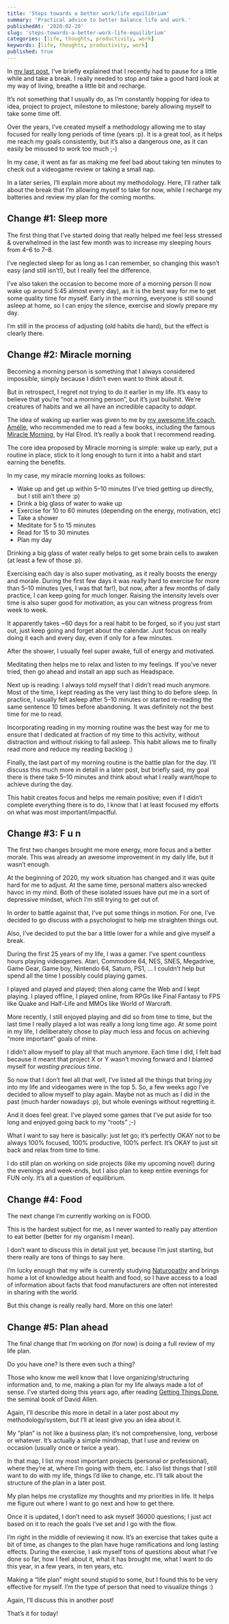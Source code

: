```yaml
---
title: 'Steps towards a better work/life equilibrium'
summary: 'Practical advice to better balance life and work.'
publishedAt: '2020-02-20'
slug: 'steps-towards-a-better-work-life-equilibrium'
categories: [life, thoughts, productivity, work]
keywords: [life, thoughts, productivity, work]
published: true
---
```


In [my last post](https://medium.com/@dSebastien/work-life-equilibrium-5227ced1987f), I’ve briefly explained that I recently had to pause for a little while and take a break. I really needed to stop and take a good hard look at my way of living, breathe a little bit and recharge.

It’s not something that I usually do, as I’m constantly hopping for idea to idea, project to project, milestone to milestone; barely allowing myself to take some time off.

Over the years, I’ve created myself a methodology allowing me to stay focused for really long periods of time (years :p). It is a great tool, as it helps me reach my goals consistently, but it’s also a dangerous one, as it can easily be misused to work too much ;-)

In my case, it went as far as making me feel bad about taking ten minutes to check out a videogame review or taking a small nap.

In a later series, I’ll explain more about my methodology. Here, I’ll rather talk about the break that I’m allowing myself to take for now, while I recharge my batteries and review my plan for the coming months.

## Change #1: Sleep more

The first thing that I’ve started doing that really helped me feel less stressed & overwhelmed in the last few month was to increase my sleeping hours from 4–6 to 7–8.

I’ve neglected sleep for as long as I can remember, so changing this wasn’t easy (and still isn’t!), but I really feel the difference.

I’ve also taken the occasion to become more of a morning person (I now wake up around 5:45 almost every day), as it is the best way for me to get some quality time for myself. Early in the morning, everyone is still sound asleep at home, so I can enjoy the silence, exercise and slowly prepare my day.

I’m still in the process of adjusting (old habits die hard), but the effect is clearly there.

## Change #2: Miracle morning

Becoming a morning person is something that I always considered impossible, simply because I didn’t even want to think about it.

But in retrospect, I regret not trying to do it earlier in my life. It’s easy to believe that you’re “not a morning person”, but it’s just bullshit. We’re creatures of habits and we all have an incredible capacity to _adapt_.

The idea of waking up earlier was given to me by [my awesome life coach, Amélie](https://www.linkedin.com/in/amelie-honorez/), who recommended me to read a few books, including the famous [Miracle Morning](https://www.miraclemorning.com/), by Hal Elrod. It’s really a book that I recommend reading.

The core idea proposed by Miracle morning is simple: wake up early, put a routine in place, stick to it long enough to turn it into a habit and start earning the benefits.

In my case, my miracle morning looks as follows:

- Wake up and get up within 5–10 minutes (I’ve tried getting up directly, but I still ain’t there :p)
- Drink a big glass of water to wake up
- Exercise for 10 to 60 minutes (depending on the energy, motivation, etc)
- Take a shower
- Meditate for 5 to 15 minutes
- Read for 15 to 30 minutes
- Plan my day

Drinking a big glass of water really helps to get some brain cells to awaken (at least a few of those :p).

Exercising each day is also super motivating, as it really boosts the energy and morale. During the first few days it was really hard to exercise for more than 5–10 minutes (yes, I was that far!), but now, after a few months of daily practice, I can keep going for much longer. Raising the intensity levels over time is also super good for motivation, as you can witness progress from week to week.

It apparently takes ~60 days for a real habit to be forged, so if you just start out, just keep going and forget about the calendar. Just focus on really doing it each and every day, even if only for a few minutes.

After the shower, I usually feel super awake, full of energy and motivated.

Meditating then helps me to relax and listen to my feelings. If you’ve never tried, then go ahead and install an app such as Headspace.

Next up is reading: I always told myself that I didn’t read much anymore. Most of the time, I kept reading as the very last thing to do before sleep. In practice, I usually felt asleep after 5–10 minutes or started re-reading the same sentence 10 times before abandoning. It was definitely not the best time for me to read.

Incorporating reading in my morning routine was the best way for me to ensure that I dedicated at fraction of my time to this activity, without distraction and without risking to fall asleep. This habit allows me to finally read more and reduce my reading backlog :)

Finally, the last part of my morning routine is the battle plan for the day. I’ll discuss this much more in detail in a later post, but briefly said, my goal there is there take 5–10 minutes and think about what I really want/hope to achieve during the day.

This habit creates focus and helps me remain positive; even if I didn’t complete everything there is to do, I know that I at least focused my efforts on what was most important/impactful.

## Change #3: F u n

The first two changes brought me more energy, more focus and a better morale. This was already an awesome improvement in my daily life, but it wasn’t enough.

At the beginning of 2020, my work situation has changed and it was quite hard for me to adjust. At the same time, personal matters also wrecked havoc in my mind. Both of these isolated issues have put me in a sort of depressive mindset, which I’m still trying to get out of.

In order to battle against that, I’ve put some things in motion. For one, I’ve decided to go discuss with a psychologist to help me straighten things out.

Also, I’ve decided to put the bar a little lower for a while and give myself a break.

During the first 25 years of my life, I was a gamer. I’ve spent countless hours playing videogames. Atari, Commodore 64, NES, SNES, Megadrive, Game Gear, Game boy, Nintendo 64, Saturn, PS1, … I couldn’t help but spend all the time I possibly could playing games.

I played and played and played; then along came the Web and I kept playing. I played offline, I played online, from RPGs like Final Fantasy to FPS like Quake and Half-Life and MMOs like World of Warcraft.

More recently, I still enjoyed playing and did so from time to time, but the last time I really played a lot was really a long long time ago. At some point in my life, I deliberately chose to play much less and focus on achieving “more important” goals of mine.

I didn’t allow myself to play all that much anymore. Each time I did, I felt bad because it meant that project X or Y wasn’t moving forward and I blamed myself for _wasting precious time_.

So now that I don’t feel all that well, I’ve listed all the things that bring joy into my life and videogames were in the top 5. So, a few weeks ago I’ve decided to allow myself to play again. Maybe not as much as I did in the past (much harder nowadays :p), but whole evenings without regretting it.

And it does feel great. I’ve played some games that I’ve put aside for too long and enjoyed going back to my “roots” ;-)

What I want to say here is basically: just let go; it’s perfectly OKAY not to be always 100% focused, 100% productive, 100% perfect. It’s OKAY to just sit back and relax from time to time.

I do still plan on working on side projects (like my upcoming novel) during the evenings and week-ends, but I also plan to keep entire evenings for FUN only. It’s all a question of equilibrium.

## Change #4: Food

The next change I’m currently working on is FOOD.

This is the hardest subject for me, as I never wanted to really pay attention to eat better (better for my organism I mean).

I don’t want to discuss this in detail just yet, because I’m just starting, but there really are tons of things to say here.

I’m lucky enough that my wife is currently studying [Naturopathy](https://en.wikipedia.org/wiki/Naturopathy) and brings home a lot of knowledge about health and food, so I have access to a load of information about facts that food manufacturers are often not interested in sharing with the world.

But this change is really really hard. More on this one later!

## Change #5: Plan ahead

The final change that I’m working on (for now) is doing a full review of my life plan.

Do you have one? Is there even such a thing?

Those who know me well know that I love organizing/structuring information and, to me, making a plan for my life always made a lot of sense. I’ve started doing this years ago, after reading [Getting Things Done](https://www.amazon.com/Getting-Things-Done-Stress-Free-Productivity/dp/0143126563?tag=dsebastien00-20), the seminal book of David Allen.

Again, I’ll describe this more in detail in a later post about my methodology/system, but I’ll at least give you an idea about it.

My “plan” is not like a business plan; it’s not comprehensive, long, verbose or whatever. It’s actually a simple mindmap, that I use and review on occasion (usually once or twice a year).

In that map, I list my most important projects (personal or professional), where they’re at, where I’m going with them, etc. I also list things that I still want to do with my life, things I’d like to change, etc. I’ll talk about the structure of the plan in a later post.

My plan helps me crystallize my thoughts and my priorities in life. It helps me figure out where I want to go next and how to get there.

Once it is updated, I don’t need to ask myself 36000 questions; I just act based on it to reach the goals I’ve set and I go with the flow.

I’m right in the middle of reviewing it now. It’s an exercise that takes quite a bit of time, as changes to the plan have huge ramifications and long lasting effects. During the exercise, I ask myself tons of questions about what I’ve done so far, how I feel about it, what it has brought me, what I want to do this year, in a few years, in ten years, etc.

Making a “life plan” might sound stupid to some, but I found this to be very effective for myself. I’m the type of person that need to visualize things :)

Again, I’ll discuss this in another post!

That’s it for today!

<BlogPostSignature />
